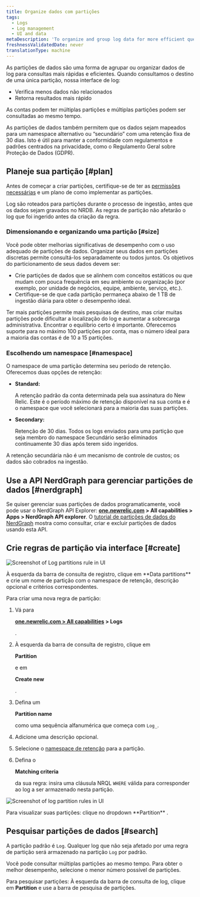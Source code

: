 ```yaml
---
title: Organize dados com partições
tags:
  - Logs
  - Log management
  - UI and data
metaDescription: 'To organize and group log data for more efficient querying in New Relic, use data partitions in the logs UI.'
freshnessValidatedDate: never
translationType: machine
---
```




As partições de dados são uma forma de agrupar ou organizar dados de log para consultas mais rápidas e eficientes. Quando consultamos o destino de uma única partição, nossa interface de log:

* Verifica menos dados não relacionados
* Retorna resultados mais rápido

As contas podem ter múltiplas partições e múltiplas partições podem ser consultadas ao mesmo tempo.

As partições de dados também permitem que os dados sejam mapeados para um namespace alternativo ou “secundário” com uma retenção fixa de 30 dias. Isto é útil para manter a conformidade com regulamentos e padrões centrados na privacidade, como o Regulamento Geral sobre Proteção de Dados (GDPR).

## Planeje sua partição [#plan]

Antes de começar a criar partições, certifique-se de ter as [permissões necessárias](/docs/logs/get-started/get-started-log-management#requirements) e um plano de como implementar as partições.

<Callout variant="important">
  Log são roteados para partições durante o processo de ingestão, antes que os dados sejam gravados no NRDB. As regras de partição não afetarão o log que foi ingerido antes da criação da regra.
</Callout>

### Dimensionando e organizando uma partição [#size]

Você pode obter melhorias significativas de desempenho com o uso adequado de partições de dados. Organizar seus dados em partições discretas permite consultá-los separadamente ou todos juntos. Os objetivos do particionamento de seus dados devem ser:

* Crie partições de dados que se alinhem com conceitos estáticos ou que mudam com pouca frequência em seu ambiente ou organização (por exemplo, por unidade de negócios, equipe, ambiente, serviço, etc.).
* Certifique-se de que cada partição permaneça abaixo de 1 TB de ingestão diária para obter o desempenho ideal.

Ter mais partições permite mais pesquisas de destino, mas criar muitas partições pode dificultar a localização do log e aumentar a sobrecarga administrativa. Encontrar o equilíbrio certo é importante. Oferecemos suporte para no máximo 100 partições por conta, mas o número ideal para a maioria das contas é de 10 a 15 partições.

### Escolhendo um namespace [#namespace]

O namespace de uma partição determina seu período de retenção. Oferecemos duas opções de retenção:

* <DoNotTranslate>**Standard:**</DoNotTranslate>

  A retenção padrão da conta determinada pela sua assinatura do New Relic. Este é o período máximo de retenção disponível na sua conta e é o namespace que você selecionará para a maioria das suas partições.

* <DoNotTranslate>**Secondary:**</DoNotTranslate>

  Retenção de 30 dias. Todos os logs enviados para uma partição que seja membro do namespace Secundário serão eliminados continuamente 30 dias após terem sido ingeridos.

A retenção secundária não é um mecanismo de controle de custos; os dados são cobrados na ingestão.

## Use a API NerdGraph para gerenciar partições de dados [#nerdgraph]

Se quiser gerenciar suas partições de dados programaticamente, você pode usar o NerdGraph API Explorer: <DoNotTranslate>**[one.newrelic.com](https://one.newrelic.com) > All capabilities > Apps > NerdGraph API explorer**</DoNotTranslate>. O [tutorial de partições de dados do NerdGraph](/docs/apis/nerdgraph/examples/nerdgraph-data-partition-rules-tutorial/) mostra como consultar, criar e excluir partições de dados usando esta API.

## Crie regras de partição via interface [#create]

<img
  title="Log data partitions rule"
  alt="Screenshot of Log partitions rule in UI"
  src={logsLogPartitions}
/>

<figcaption>
  À esquerda da barra de consulta de registro, clique em <DoNotTranslate>**Data partitions**</DoNotTranslate> e crie um nome de partição com o namespace de retenção, descrição opcional e critérios correspondentes.
</figcaption>

Para criar uma nova regra de partição:

1. Vá para

   <DoNotTranslate>**[one.newrelic.com > All capabilities](https://one.newrelic.com/all-capabilities) > Logs**</DoNotTranslate>

   .

2. À esquerda da barra de consulta de registro, clique em

   <DoNotTranslate>**Partition**</DoNotTranslate>

   e em

   <DoNotTranslate>**Create new**</DoNotTranslate>

   .

3. Defina um

   <DoNotTranslate>**Partition name**</DoNotTranslate>

   como uma sequência alfanumérica que começa com `Log_`.

4. Adicione uma descrição opcional.

5. Selecione o [namespace de retenção](#namespace) para a partição.

6. Defina o

   <DoNotTranslate>**Matching criteria**</DoNotTranslate>

   da sua regra: insira uma cláusula NRQL `WHERE` válida para corresponder ao log a ser armazenado nesta partição.

<img
  title="Log data partitions rules"
  alt="Screenshot of log partition rules in UI"
  src={logsLogPartitionView}
/>

<figcaption>
  Para visualizar suas partições: clique no dropdown <DoNotTranslate>**Partition**</DoNotTranslate> .
</figcaption>

## Pesquisar partições de dados [#search]

A partição padrão é `Log`. Qualquer log que não seja afetado por uma regra de partição será armazenado na partição `Log` por padrão.

Você pode consultar múltiplas partições ao mesmo tempo. Para obter o melhor desempenho, selecione o menor número possível de partições.

Para pesquisar partições: À esquerda da barra de consulta de log, clique em <DoNotTranslate>**Partition**</DoNotTranslate> e use a barra de pesquisa de partições.